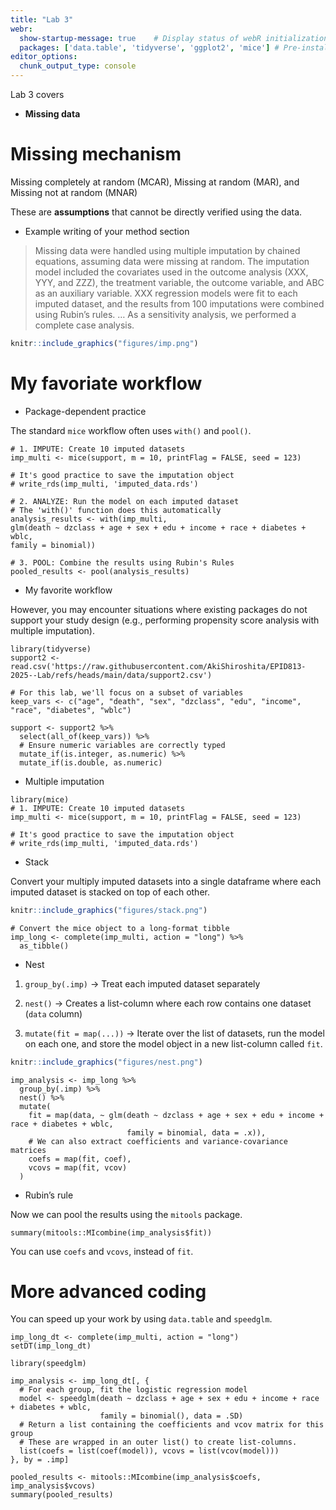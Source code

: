 ```yaml
---
title: "Lab 3"
webr:  
  show-startup-message: true    # Display status of webR initialization
  packages: ['data.table', 'tidyverse', 'ggplot2', 'mice'] # Pre-install dependency
editor_options: 
  chunk_output_type: console
---
```


Lab 3 covers 

* **Missing data** 

# Missing mechanism

Missing completely at random (MCAR), Missing at random (MAR), and Missing not at random (MNAR) 

These are **assumptions** that cannot be directly verified using the data.

* Example writing of your method section

>Missing data were handled using multiple imputation by chained equations, assuming data were missing at random. The imputation model included the covariates used in the outcome analysis (XXX, YYY, and ZZZ), the treatment variable, the outcome variable, and ABC as an auxiliary variable. XXX regression models were fit to each imputed dataset, and the results from 100 imputations were combined using Rubin’s rules.
...
As a sensitivity analysis, we performed a complete case analysis.

```r
knitr::include_graphics("figures/imp.png")
```

# My favoriate workflow

* Package-dependent practice

The standard `mice` workflow often uses `with()` and `pool()`.

```
# 1. IMPUTE: Create 10 imputed datasets
imp_multi <- mice(support, m = 10, printFlag = FALSE, seed = 123)

# It's good practice to save the imputation object
# write_rds(imp_multi, 'imputed_data.rds')

# 2. ANALYZE: Run the model on each imputed dataset
# The 'with()' function does this automatically
analysis_results <- with(imp_multi,
glm(death ~ dzclass + age + sex + edu + income + race + diabetes + wblc,
family = binomial))

# 3. POOL: Combine the results using Rubin's Rules
pooled_results <- pool(analysis_results)
```

* My favorite workflow

However, you may encounter situations where existing packages do not support your study design (e.g., performing propensity score analysis with multiple imputation).

```webr
library(tidyverse)
support2 <- read.csv('https://raw.githubusercontent.com/AkiShiroshita/EPID813-2025--Lab/refs/heads/main/data/support2.csv')

# For this lab, we'll focus on a subset of variables
keep_vars <- c("age", "death", "sex", "dzclass", "edu", "income", "race", "diabetes", "wblc")

support <- support2 %>%
  select(all_of(keep_vars)) %>%
  # Ensure numeric variables are correctly typed
  mutate_if(is.integer, as.numeric) %>%
  mutate_if(is.double, as.numeric)
```

* Multiple imputation

```webr
library(mice)
# 1. IMPUTE: Create 10 imputed datasets
imp_multi <- mice(support, m = 10, printFlag = FALSE, seed = 123)

# It's good practice to save the imputation object
# write_rds(imp_multi, 'imputed_data.rds')
```

* Stack

Convert your multiply imputed datasets into a single dataframe where each imputed dataset is stacked on top of each other.

```r
knitr::include_graphics("figures/stack.png")
```

```webr
# Convert the mice object to a long-format tibble
imp_long <- complete(imp_multi, action = "long") %>%
  as_tibble() 
```

* Nest

1. `group_by(.imp)` -> Treat each imputed dataset separately

2. `nest()` -> Creates a list-column where each row contains one dataset (`data` column)

3. `mutate(fit = map(...))` -> Iterate over the list of datasets, run the model on each one, and store the model object in a new list-column called `fit`.

```r
knitr::include_graphics("figures/nest.png")
```

```webr
imp_analysis <- imp_long %>%
  group_by(.imp) %>%
  nest() %>%
  mutate(
    fit = map(data, ~ glm(death ~ dzclass + age + sex + edu + income + race + diabetes + wblc,
                          family = binomial, data = .x)),
    # We can also extract coefficients and variance-covariance matrices
    coefs = map(fit, coef),
    vcovs = map(fit, vcov)
  )
```

* Rubin's rule

Now we can pool the results using the `mitools` package.

```
summary(mitools::MIcombine(imp_analysis$fit))
```

You can use `coefs` and `vcovs`, instead of `fit`.

# More advanced coding

You can speed up your work by using `data.table` and `speedglm`.

```
imp_long_dt <- complete(imp_multi, action = "long")
setDT(imp_long_dt)

library(speedglm)

imp_analysis <- imp_long_dt[, {
  # For each group, fit the logistic regression model
  model <- speedglm(death ~ dzclass + age + sex + edu + income + race + diabetes + wblc,
                    family = binomial(), data = .SD)
  # Return a list containing the coefficients and vcov matrix for this group
  # These are wrapped in an outer list() to create list-columns.
  list(coefs = list(coef(model)), vcovs = list(vcov(model)))
}, by = .imp]

pooled_results <- mitools::MIcombine(imp_analysis$coefs, imp_analysis$vcovs)
summary(pooled_results)
```
